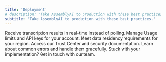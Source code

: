 ```yaml
---
title: 'Deployment'
# description: 'Take AssemblyAI to production with these best practices.'
subtitle: 'Take AssemblyAI to production with these best practices.'
---
```


<CardGroup cols={2}>
  <Card title="Webhooks" icon="webhook" href="/docs/deployment/webhooks">
    Receive transcription results in real-time instead of polling.
  </Card>
  <Card title="Account Management" icon="user" href="/docs/deployment/create-multiple-api-keys">
    Manage Usage limits and API keys for your account.
  </Card>
  <Card title="Available cloud regions" icon="cloud" href="/docs/speech-to-text/pre-recorded-audio#select-the-region">
    Meet data residency requirements for your region.
  </Card>
  <Card title="Security" icon="shield-check" href="https://assembly.ai/trust">
    Access our Trust Center and security documentation. 
  </Card>
  <Card title="Error Handling" icon="bug" href="https://github.com/AssemblyAI/cookbook/blob/master/core-transcription/common_errors_and_solutions.md">
    Learn about common errors and handle them gracefully.
  </Card>
  <Card title="Need Help?" icon="headset" href="https://assembly.ai/support">
    Stuck with your implementation? Get in touch with our team.
  </Card>

</CardGroup>

